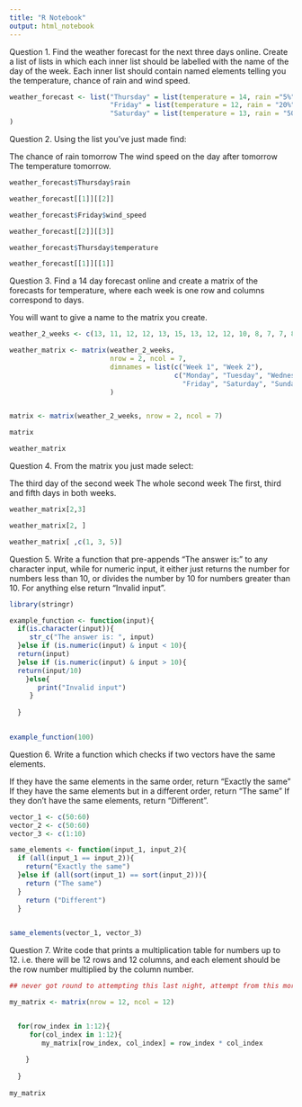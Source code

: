 ```yaml
---
title: "R Notebook"
output: html_notebook
---
```


Question 1.
Find the weather forecast for the next three days online. Create a list of lists in which each inner list should be labelled with the name of the day of the week. Each inner list should contain named elements telling you the temperature, chance of rain and wind speed.

```r
weather_forecast <- list("Thursday" = list(temperature = 14, rain ="5%" , wind_speed = "11kmph" ),
                         "Friday" = list(temperature = 12, rain = "20%", wind_speed = "15kmph"),
                         "Saturday" = list(temperature = 13, rain = "50%", wind_speed = "17kmph")
)
```



Question 2.
Using the list you’ve just made find:

The chance of rain tomorrow
The wind speed on the day after tomorrow
The temperature tomorrow.

```r
weather_forecast$Thursday$rain

weather_forecast[[1]][[2]]

weather_forecast$Friday$wind_speed

weather_forecast[[2]][[3]]

weather_forecast$Thursday$temperature

weather_forecast[[1]][[1]]
```

Question 3.
Find a 14 day forecast online and create a matrix of the forecasts for temperature, where each week is one row and columns correspond to days.

You will want to give a name to the matrix you create.

```r

weather_2_weeks <- c(13, 11, 12, 12, 13, 15, 13, 12, 12, 10, 8, 7, 7, 8)

weather_matrix <- matrix(weather_2_weeks, 
                         nrow = 2, ncol = 7, 
                         dimnames = list(c("Week 1", "Week 2"),
                                         c("Monday", "Tuesday", "Wednesday", "Thursday",
                                           "Friday", "Saturday", "Sunday"))
                         )


matrix <- matrix(weather_2_weeks, nrow = 2, ncol = 7)

matrix

weather_matrix

```


Question 4.
From the matrix you just made select:

The third day of the second week
The whole second week
The first, third and fifth days in both weeks.

```r
weather_matrix[2,3]

weather_matrix[2, ]

weather_matrix[ ,c(1, 3, 5)]
```

Question 5.
Write a function that pre-appends “The answer is:” to any character input, while for numeric input, it either just returns the number for numbers less than 10, or divides the number by 10 for numbers greater than 10. For anything else return “Invalid input”.

```r
library(stringr)

example_function <- function(input){
  if(is.character(input)){
     str_c("The answer is: ", input)
  }else if (is.numeric(input) & input < 10){
  return(input)
  }else if (is.numeric(input) & input > 10){
  return(input/10)
    }else{
       print("Invalid input")
     }
    
  }
 

example_function(100)
```
Question 6.
Write a function which checks if two vectors have the same elements.

If they have the same elements in the same order, return “Exactly the same”
If they have the same elements but in a different order, return “The same”
If they don’t have the same elements, return “Different”.

```r


vector_1 <- c(50:60)
vector_2 <- c(50:60)
vector_3 <- c(1:10)

same_elements <- function(input_1, input_2){
  if (all(input_1 == input_2)){
    return("Exactly the same")
  }else if (all(sort(input_1) == sort(input_2))){
    return ("The same")
  }
    return ("Different")
  }
  

same_elements(vector_1, vector_3)

```

Question 7.
Write code that prints a multiplication table for numbers up to 12. i.e. there will be 12 rows and 12 columns, and each element should be the row number multiplied by the column number.

```r

## never got round to attempting this last night, attempt from this morning/using the answers. 

my_matrix <- matrix(nrow = 12, ncol = 12)


  for(row_index in 1:12){
     for(col_index in 1:12){
        my_matrix[row_index, col_index] = row_index * col_index
       
    }
    
  }
 
my_matrix
```

